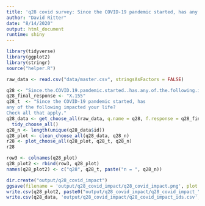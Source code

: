 ```yaml
---
title: 'q28 covid survey: Since the COVID-19 pandemic started, has any of the following impacted your life? check all that apply.'
author: "David Ritter"
date: "8/14/2020"
output: html_document
runtime: shiny
---
```


```r
library(tidyverse)
library(ggplot2)
library(stringr)
source("helper.R")
```

```r
raw_data <- read.csv("data/master.csv", stringsAsFactors = FALSE)
```

```r
q28 <- "Since.the.COVID.19.pandemic.started..has.any.of.the.following.impacted.your.life...check.all.that.apply."
q28_final_response <- "X.155"
q28_t  <- "Since the COVID-19 pandemic started, has 
any of the following impacted your life? 
Check all that apply."
q28_data <- get_choose_all(raw_data, q.name = q28, f.response = q28_final_response) %>%
  tidy_choose_all()
q28_n <- length(unique(q28_data$id))
q28_plot <- clean_choose_all(q28_data, q28_n)
r28 <- plot_choose_all(q28_plot, q28_t, q28_n)
r28
```

```r
row3 <- colnames(q28_plot)
q28_plot2 <- rbind(row3, q28_plot)
names(q28_plot2) <- c("q28", q28_t, paste("n = ", q28_n))
```

```r
dir.create("output/q28_covid_impact")
ggsave(filename = 'output/q28_covid_impact/q28_covid_impact.png', plot = r28, device = 'png')
write.csv(q28_plot2, paste0("output/q28_covid_impact/q28_covid_impact_", q28_n,".csv"), row.names=F)
write.csv(q28_data, 'output/q28_covid_impact/q28_covid_impact_ids.csv', row.names = FALSE)
```